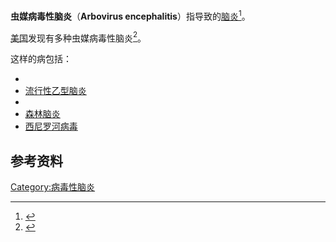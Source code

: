 {{expand|time=2015-03-20T01:32:11+00:00}}
{{Infobox disease
 | Name           = 虫媒病毒性脑炎<br>Arbovirus encephalitis
 | Image          = 
 | Caption        = 
 | DiseasesDB     = 
 | ICD10          = {{ICD10|A|83||a|80}}-{{ICD10|A|84||a|80}}
 | ICD9           = 
 | ICDO           = 
 | OMIM           = 
 | MedlinePlus    = 
 | eMedicineSubj  = 
 | eMedicineTopic = 
 | MeshID         = D004671
}}
'''虫媒病毒性脑炎'''（'''Arbovirus encephalitis'''）指{{link-en|虫媒病毒|arbovirus infection}}导致的[[脑炎|脑炎]]<ref name=cdc>{{cite web | title=Information on Arboviral Encephalitides | publisher=Division of Vector Borne Infectious Diseases, Center for Disease Control | url=http://www.cdc.gov/ncidod/dvbid/arbor/arbdet.htm | accessdate=2011-02-14 | archive-date=2007-01-27 | archive-url=https://web.archive.org/web/20070127130301/http://www.cdc.gov/ncidod/dvbid/arbor/arbdet.htm | dead-url=no }}</ref>。

[[美国|美国]]发现有多种虫媒病毒性脑炎<ref name="pmid6769260">{{cite journal |author=R.E. Shope |title=Arbovirus-related encephalitis |journal=Yale J Biol Med |volume=53 |issue=1 |pages=93–99 |year=1980 |pmid=6769260 |pmc=2595845 |doi= |url=}}</ref>。

这样的病包括：
* {{link-en|加利福尼亚脑炎病毒|California encephalitis}}
* [[流行性乙型脑炎|流行性乙型脑炎]]
* {{link-en|圣路易斯脑炎病毒|St. Louis encephalitis}}
* [[森林脑炎|森林脑炎]]
* [[西尼罗河病毒|西尼罗河病毒]]

==参考资料==
{{reflist}}

{{Zoonotic viral diseases}}

[[Category:病毒性脑炎|Category:病毒性脑炎]]